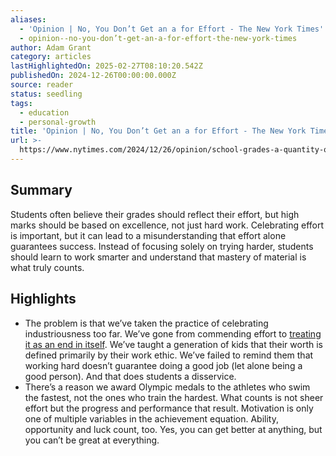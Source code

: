 ```yaml
---
aliases:
  - 'Opinion | No, You Don’t Get an a for Effort - The New York Times'
  - opinion--no-you-don’t-get-an-a-for-effort-the-new-york-times
author: Adam Grant
category: articles
lastHighlightedOn: 2025-02-27T08:10:20.542Z
publishedOn: 2024-12-26T00:00:00.000Z
source: reader
status: seedling
tags:
  - education
  - personal-growth
title: 'Opinion | No, You Don’t Get an a for Effort - The New York Times'
url: >-
  https://www.nytimes.com/2024/12/26/opinion/school-grades-a-quantity-quality.html?utm_source=convertkit&utm_medium=email&utm_campaign=Invisible%20habits%20are%20driving%20your%20life%20-%2016314752
---
```

## Summary

Students often believe their grades should reflect their effort, but high marks should be based on excellence, not just hard work. Celebrating effort is important, but it can lead to a misunderstanding that effort alone guarantees success. Instead of focusing solely on trying harder, students should learn to work smarter and understand that mastery of material is what truly counts.

## Highlights

- The problem is that we’ve taken the practice of celebrating industriousness too far. We’ve gone from commending effort to [treating it as an end in itself](https://psycnet.apa.org/record/2022-85298-001). We’ve taught a generation of kids that their worth is defined primarily by their work ethic. We’ve failed to remind them that working hard doesn’t guarantee doing a good job (let alone being a good person). And that does students a disservice.
- There’s a reason we award Olympic medals to the athletes who swim the fastest, not the ones who train the hardest. What counts is not sheer effort but the progress and performance that result. Motivation is only one of multiple variables in the achievement equation. Ability, opportunity and luck count, too. Yes, you can get better at anything, but you can’t be great at everything.
